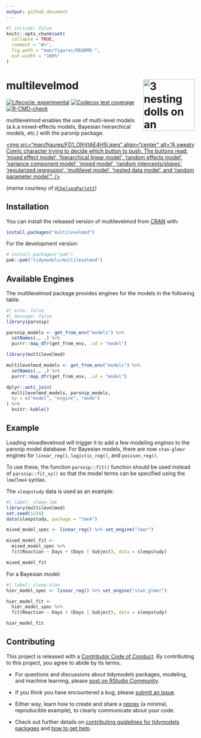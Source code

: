 ```yaml
---
output: github_document
---
```


<!-- README.md is generated from README.Rmd. Please edit that file -->

```r
#| include: false
knitr::opts_chunk$set(
  collapse = TRUE,
  comment = "#>",
  fig.path = "man/figures/README-",
  out.width = "100%"
)
```

# multilevelmod <a href="https://multilevelmod.tidymodels.org/"><img src="man/figures/logo.png" align="right" height="138" alt="3 nesting dolls on an orange background" /></a>

<!-- badges: start -->
[![Lifecycle: experimental](https://img.shields.io/badge/lifecycle-experimental-orange.svg)](https://lifecycle.r-lib.org/articles/stages.html)
[![Codecov test coverage](https://codecov.io/gh/tidymodels/multilevelmod/branch/main/graph/badge.svg)](https://app.codecov.io/gh/tidymodels/multilevelmod?branch=main)
[![R-CMD-check](https://github.com/tidymodels/multilevelmod/actions/workflows/R-CMD-check.yaml/badge.svg)](https://github.com/tidymodels/multilevelmod/actions/workflows/R-CMD-check.yaml)
<!-- badges: end -->

multilevelmod enables the use of multi-level models (a.k.a mixed-effects models, Bayesian hierarchical models, etc.) with the parsnip package.  

<a href="https://pbs.twimg.com/media/FD1_OIhVIAE4H5l?format=jpg&name=small"><img src="man/figures/FD1_OIhVIAE4H5l.jpeg" align="center" alt="A sweaty Comic character trying to decide which button to push. The buttons read: 'mixed effect model', 'hierarchical linear model', 'random effects model', 'variance component model', 'mixed model', 'random intercepts/slopes', 'regularized regression', 'multilevel model', 'nested data model', and 'random parameter model'". /></a>

(meme courtesy of [`@ChelseaParlett`](https://twitter.com/ChelseaParlett))

## Installation

You can install the released version of multilevelmod from [CRAN](https://cran.r-project.org) with:

``` r
install.packages("multilevelmod")
```

For the development version: 

``` r
# install.packages("pak")
pak::pak("tidymodels/multilevelmod")
```

## Available Engines

The multilevelmod package provides engines for the models in the following table.

```r
#| echo: false
#| message: false
library(parsnip)

parsnip_models <- get_from_env("models") %>%
  setNames(., .) %>%
  purrr::map_dfr(get_from_env, .id = "model")

library(multilevelmod)

multilevelmod_models <- get_from_env("models") %>%
  setNames(., .) %>%
  purrr::map_dfr(get_from_env, .id = "model")

dplyr::anti_join(
  multilevelmod_models, parsnip_models, 
  by = c("model", "engine", "mode")
) %>%
  knitr::kable()
```

## Example

Loading mixedlevelmod will trigger it to add a few modeling _engines_ to the parsnip model database. For Bayesian models, there are now `stan-glmer` engines for `linear_reg()`, `logistic_reg()`, and `poisson_reg()`. 

To use these, the function `parsnip::fit()` function should be used instead of `parsnip::fit_xy()` so that the model terms can be specified using the `lme`/`lme4` syntax. 

The `sleepstudy` data is used as an example: 

```r
#| label: sleep-lme
library(multilevelmod)
set.seed(1234)
data(sleepstudy, package = "lme4")

mixed_model_spec <- linear_reg() %>% set_engine("lmer")

mixed_model_fit <- 
  mixed_model_spec %>% 
  fit(Reaction ~ Days + (Days | Subject), data = sleepstudy)

mixed_model_fit
```

For a Bayesian model: 


```r
#| label: sleep-stan
hier_model_spec <- linear_reg() %>% set_engine("stan_glmer")

hier_model_fit <- 
  hier_model_spec %>% 
  fit(Reaction ~ Days + (Days | Subject), data = sleepstudy)

hier_model_fit
```

## Contributing

This project is released with a [Contributor Code of Conduct](https://www.contributor-covenant.org/version/2/0/CODE_OF_CONDUCT.html). By contributing to this project, you agree to abide by its terms.

- For questions and discussions about tidymodels packages, modeling, and machine learning, please [post on RStudio Community](https://community.rstudio.com/new-topic?category_id=15&tags=tidymodels,question).

- If you think you have encountered a bug, please [submit an issue](https://github.com/tidymodels/multilevelmod/issues).

- Either way, learn how to create and share a [reprex](https://community.rstudio.com/new-topic?category_id=15&tags=tidymodels,question) (a minimal, reproducible example), to clearly communicate about your code.

- Check out further details on [contributing guidelines for tidymodels packages](https://www.tidymodels.org/contribute/) and [how to get help](https://www.tidymodels.org/help/).

